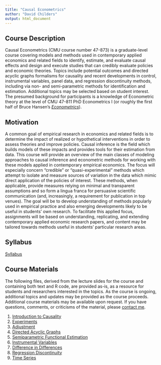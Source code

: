 ```yaml
---
title: "Causal Econometrics"
author: "David Childers"
output: html_document
---
```


## Course Description

Causal Econometrics (CMU course number 47-873) is a graduate-level course covering models and methods used in contemporary applied economics and related fields to identify, estimate, and evaluate causal effects and design and execute studies that can credibly evaluate policies and economic theories. Topics include potential outcomes and directed acyclic graphs formalisms for causality and recent developments in control, instrumental variables, panel data, and regression discontinuity methods, including via non- and semi-parametric methods for identification and estimation. Additional topics may be selected based on student interest. The presumed background for participants is a knowledge of Econometric theory at the level of CMU 47-811 PhD Econometrics I (or roughly the first half of Bruce Hansen's *[Econometrics](https://www.ssc.wisc.edu/~bhansen/econometrics/)*).

## Motivation

A common goal of empirical research in economics and related fields is to determine the impact of realized or hypothetical interventions in order to assess theories and improve policies. Causal inference is the field which builds models of these impacts and provides tools for their estimation from data. This course will provide an overview of the main classes of modeling approaches to causal inference and econometric methods for working with these models applied in contemporary empirical economics. The focus will especially concern “credible” or “quasi-experimental” methods which attempt to isolate and measure sources of variation in the data which mimic direct application of the policies of interest. These methods, when applicable, provide measures relying on minimal and transparent assumptions and so form a lingua franca for persuasive scientific communication (and, increasingly, a requirement for publication in top venues). The goal will be to develop understanding of methods popularly used in empirical practice and also emerging developments likely to be useful in students’ own research. To facilitate this applied focus, assignments will be based on understanding, replicating, and extending contemporary applied economic research papers, and content may be tailored towards methods useful in students’ particular research areas.

## Syllabus

[Syllabus](files/pdf/CausalEconometricsSyllabus.pdf)

## Course Materials

The following files, derived from the lecture slides for the course and containing both text and R code, are provided as-is, as a resource for students and researchers interested in the topics. As the course is ongoing, additional topics and updates may be provided as the course proceeds. Additional course materials may be available upon request. If you have questions, comments, or criticisms of the material, please [contact me](mailto:dchilder@andrew.cmu.edu).

1. [Introduction to Causality](CausalEconometrics/CausalityIntro.html)
2. [Experiments](CausalEconometrics/Experiments.html)
3. [Adjustment](CausalEconometrics/Adjustment.html)
4. [Directed Acyclic Graphs](CausalEconometrics/DAGs.html)
5. [Semiparametric Functional Estimation](CausalEconometrics/Semiparametrics.html)
6. [Instrumental Variables](CausalEconometrics/InstrumentalVariables.html)
7. [Difference in Differences](CausalEconometrics/DifferenceinDifferences.html)
8. [Regression Discontinuity](CausalEconometrics/RegressionDiscontinuity.html)
9. [Time Series](CausalEconometrics/TimeSeries.html)





